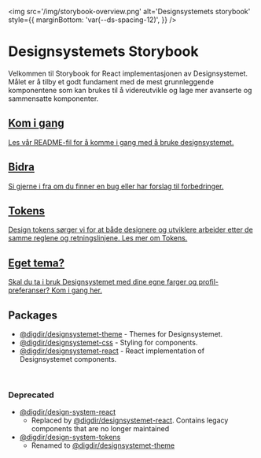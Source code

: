 

<Meta title='Oversikt' />

<img
  src='/img/storybook-overview.png'
  alt='Designsystemets storybook'
  style={{
    marginBottom: 'var(--ds-spacing-12)',
  }}
/>

# Designsystemets Storybook

Velkommen til Storybook for React implementasjonen av Designsystemet. Målet er å tilby et godt fundament med de mest grunnleggende komponentene
som kan brukes til å videreutvikle og lage mer avanserte og sammensatte komponenter.

<div
  style={{
    display: 'grid',
    gridTemplateColumns: 'repeat(auto-fill, minmax(400px, 1fr))',
    gap: 'var(--ds-spacing-4)',
    marginBottom: 'var(--ds-spacing-12)',
  }}
>
  <Card
    isLink
    className='sb-unstyled'
    asChild
  >
    <a
      href='https://github.com/digdir/designsystemet/blob/main/README.md'
      target='_blank'
      rel='noreferrer'
      className='sb-unstyled'
    >
      <Card.Header className='sb-unstyled'>
        <Heading
          level={2}
          size='md'
          className='sb-unstyled'
          asChild
        >
          <h2 className='sb-unstyled'>Kom i gang</h2>
        </Heading>
      </Card.Header>
      <Card.Content className='sb-unstyled'>
        Les vår README-fil for å komme i gang med å bruke designsystemet.
      </Card.Content>
    </a>
  </Card>
  <Card
    isLink
    className='sb-unstyled'
    asChild
  >
    <a
      href='https://github.com/digdir/designsystemet/issues/new/choose'
      target='_blank'
      rel='noreferrer'
      className='sb-unstyled'
    >
      <Card.Header className='sb-unstyled'>
        <Heading
          level={2}
          size='md'
          className='sb-unstyled'
          asChild
        >
          <h2 className='sb-unstyled'>Bidra</h2>
        </Heading>
      </Card.Header>
      <Card.Content className='sb-unstyled'>
        Si gjerne i fra om du finner en bug eller har forslag til forbedringer.
      </Card.Content>
    </a>
  </Card>
  <Card
    isLink
    className='sb-unstyled'
    asChild
  >
    <a
      href='https://www.designsystemet.no/grunnleggende/designelementer/design-tokens'
      target='_blank'
      rel='noreferrer'
      className='sb-unstyled'
    >
      <Card.Header className='sb-unstyled'>
        <Heading
          level={2}
          size='md'
          className='sb-unstyled'
          asChild
        >
          <h2 className='sb-unstyled'>Tokens</h2>
        </Heading>
      </Card.Header>
      <Card.Content className='sb-unstyled'>
        Design tokens sørger vi for at både designere og utviklere arbeider
        etter de samme reglene og retningslinjene. Les mer om Tokens.
      </Card.Content>
    </a>
  </Card>
  <Card
    isLink
    className='sb-unstyled'
    asChild
  >
    <a
      href='https://theme.designsystemet.no'
      target='_blank'
      rel='noreferrer'
      className='sb-unstyled'
    >
      <Card.Header className='sb-unstyled'>
        <Heading
          level={2}
          size='md'
          className='sb-unstyled'
          asChild
        >
          <h2 className='sb-unstyled'>Eget tema?</h2>
        </Heading>
      </Card.Header>
      <Card.Content className='sb-unstyled'>
        Skal du ta i bruk Designsystemet med dine egne farger og
        profil-preferanser? Kom i gang her.
      </Card.Content>
    </a>
  </Card>
</div>

## Packages

- [@digdir/designsystemet-theme](https://www.npmjs.com/package/@digdir/designsystemet-theme) - Themes for Designsystemet.
- [@digdir/designsystemet-css](https://www.npmjs.com/package/@digdir/designsystemet-css) - Styling for components.
- [@digdir/designsystemet-react](https://www.npmjs.com/package/@digdir/designsystemet-react) - React implementation of Designsystemet components.

<br />

### Deprecated

- [@digdir/design-system-react](https://www.npmjs.com/package/@digdir/design-system-react)
  - Replaced by [@digdir/designsystemet-react](https://www.npmjs.com/package/@digdir/designsystemet-react). Contains legacy components that are no longer maintained
- [@digdir/design-system-tokens](https://www.npmjs.com/package/@digdir/design-system-tokens)
  - Renamed to [@digdir/designsystemet-theme](https://www.npmjs.com/package/@digdir/designsystemet-theme)
